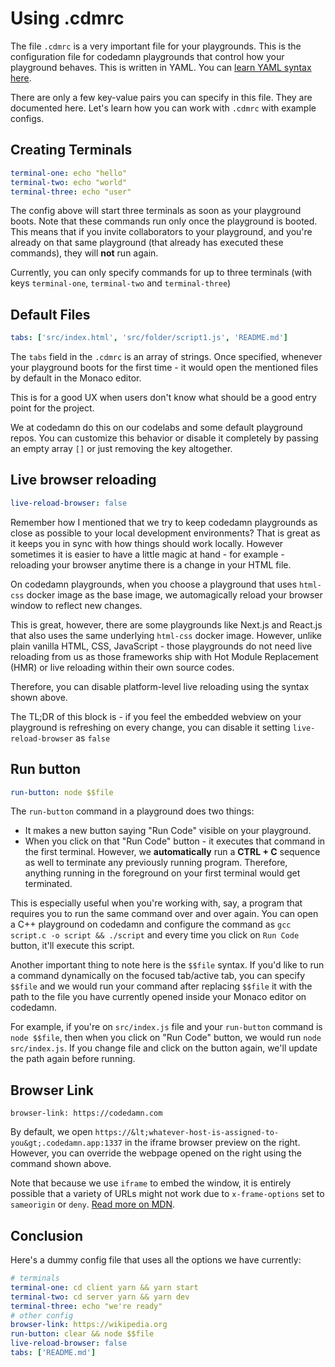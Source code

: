 # Using .cdmrc

The file `.cdmrc` is a very important file for your playgrounds. This is the configuration file for codedamn playgrounds that control how your playground behaves. This is written in YAML. You can [learn YAML syntax here](https://www.youtube.com/watch?v=motSWssLHCQ).

There are only a few key-value pairs you can specify in this file. They are documented here. Let's learn how you can work with `.cdmrc` with example configs.

## Creating Terminals

```yaml
terminal-one: echo "hello"
terminal-two: echo "world"
terminal-three: echo "user"
```

The config above will start three terminals as soon as your playground boots. Note that these commands run only once the playground is booted. This means that if you invite collaborators to your playground, and you're already on that same playground (that already has executed these commands), they will **not** run again.

Currently, you can only specify commands for up to three terminals (with keys `terminal-one`, `terminal-two` and `terminal-three`)

## Default Files

```yaml
tabs: ['src/index.html', 'src/folder/script1.js', 'README.md']
```

The `tabs` field in the `.cdmrc` is an array of strings. Once specified, whenever your playground boots for the first time - it would open the mentioned files by default in the Monaco editor.

This is for a good UX when users don't know what should be a good entry point for the project.

We at codedamn do this on our codelabs and some default playground repos. You can customize this behavior or disable it completely by passing an empty array `[]` or just removing the key altogether.

## Live browser reloading

```yaml
live-reload-browser: false
```

Remember how I mentioned that we try to keep codedamn playgrounds as close as possible to your local development environments? That is great as it keeps you in sync with how things should work locally. However sometimes it is easier to have a little magic at hand - for example - reloading your browser anytime there is a change in your HTML file.

On codedamn playgrounds, when you choose a playground that uses `html-css` docker image as the base image, we automagically reload your browser window to reflect new changes.

This is great, however, there are some playgrounds like Next.js and React.js that also uses the same underlying `html-css` docker image. However, unlike plain vanilla HTML, CSS, JavaScript - those playgrounds do not need live reloading from us as those frameworks ship with Hot Module Replacement (HMR) or live reloading within their own source codes.

Therefore, you can disable platform-level live reloading using the syntax shown above.

The TL;DR of this block is - if you feel the embedded webview on your playground is refreshing on every change, you can disable it setting `live-reload-browser` as `false`

## Run button

```yaml
run-button: node $$file
```

The `run-button` command in a playground does two things:

-   It makes a new button saying "Run Code" visible on your playground.
-   When you click on that "Run Code" button - it executes that command in the first terminal. However, we **automatically** run a **CTRL + C** sequence as well to terminate any previously running program. Therefore, anything running in the foreground on your first terminal would get terminated.

This is especially useful when you're working with, say, a program that requires you to run the same command over and over again. You can open a C++ playground on codedamn and configure the command as `gcc script.c -o script && ./script` and every time you click on `Run Code` button, it'll execute this script.

Another important thing to note here is the `$$file` syntax. If you'd like to run a command dynamically on the focused tab/active tab, you can specify `$$file` and we would run your command after replacing `$$file` it with the path to the file you have currently opened inside your Monaco editor on codedamn.

For example, if you're on `src/index.js` file and your `run-button` command is `node $$file`, then when you click on "Run Code" button, we would run `node src/index.js`. If you change file and click on the button again, we'll update the path again before running.

## Browser Link

```
browser-link: https://codedamn.com
```

By default, we open `https://&lt;whatever-host-is-assigned-to-you&gt;.codedamn.app:1337` in the iframe browser preview on the right. However, you can override the webpage opened on the right using the command shown above.

Note that because we use `iframe` to embed the window, it is entirely possible that a variety of URLs might not work due to `x-frame-options` set to `sameorigin` or `deny`. [Read more on MDN](https://developer.mozilla.org/en-US/docs/Web/HTTP/Headers/X-Frame-Options).

## Conclusion

Here's a dummy config file that uses all the options we have currently:

```yaml
# terminals
terminal-one: cd client yarn && yarn start
terminal-two: cd server yarn && yarn dev
terminal-three: echo "we're ready"
# other config
browser-link: https://wikipedia.org
run-button: clear && node $$file
live-reload-browser: false
tabs: ['README.md']
```
